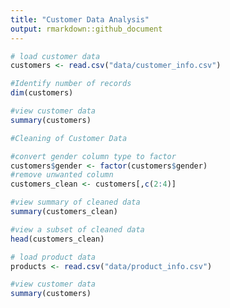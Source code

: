 ```yaml
---
title: "Customer Data Analysis"
output: rmarkdown::github_document
---
```

```r
# load customer data
customers <- read.csv("data/customer_info.csv")
```

```r
#Identify number of records
dim(customers)
```


```r
#view customer data
summary(customers)
```
```r
#Cleaning of Customer Data

#convert gender column type to factor
customers$gender <- factor(customers$gender)
#remove unwanted column
customers_clean <- customers[,c(2:4)]
```

```r
#view summary of cleaned data
summary(customers_clean)
```
```r
#view a subset of cleaned data
head(customers_clean)
```

```r
# load product data
products <- read.csv("data/product_info.csv")
```

```r
#view customer data
summary(customers)
```

